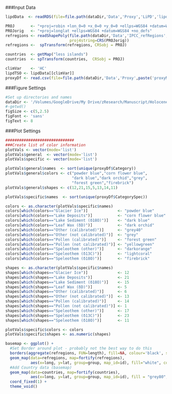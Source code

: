 
###Input Data
```r
lipdData  <- readRDS(file=file.path(dataDir,'Data','Proxy','LiPD','lipdData.rds'))

PROJ       <- "+proj=robin +lon_0=0 +x_0=0 +y_0=0 +ellps=WGS84 +datum=WGS84 +units=m +no_defs"
PROJorig   <- "+proj=longlat +ellps=WGS84 +datum=WGS84 +no_defs"
refregions <- readShapePoly(file.path(dataDir,'Data','IPCC_refRegions','IPCC-WGI-reference-regions-v4.shp'),
                            proj4string=CRS(PROJorig))
refregions <-  spTransform(refregions, CRSobj = PROJ)

countries  <- getMap("less islands")
countries  <- spTransform(countries,  CRSobj = PROJ)

climVar    <- 'HC'
lipdTSO <- lipdData[[climVar]]
proxyDf <- read.csv(file=file.path(dataDir,'Data','Proxy',paste('proxyMetaData_',climVar,'.csv',sep='')))
```

###Figure Settings
```r
#Set up directories and names
dataDir <- '/Volumes/GoogleDrive/My Drive/zResearch/Manuscript/HoloceneHydroclimate/HoloceneHydroclimate/' #
#-getwd()
figSize <- c(5,2.5)
figFont <- 'sans'
figText <- 8
```

###Plot Settings
```r
##############################
###Create list of color information
plotVals <- vector(mode='list')
plotVals$general  <- vector(mode='list')
plotVals$specific <- vector(mode='list')

plotVals$general$names  <- sort(unique(proxyDf$Category))
plotVals$general$colors <- c("powder blue","corn flower blue",
                             "dark blue","dark orchid","grey",
                             "forest green","firebrick")
plotVals$general$shapes <- c(12,21,15,5,13,14,11)

plotVals$specific$names  <- sort(unique(proxyDf$CategorySpec))

colors <- as.character(plotVals$specific$names)
colors[which(colors=="Glacier Ice")]             <- "powder blue"
colors[which(colors=="Lake Deposits")]           <- "corn flower blue"
colors[which(colors=="Lake Sediment (δ18O)")]    <- "dark blue"
colors[which(colors=="Leaf Wax (δD)")]           <- "dark orchid"
colors[which(colors=="Other (calibrated)")]      <- "grey40"
colors[which(colors=="Other (not calibrated)")]  <- "grey"
colors[which(colors=="Pollen (calibrated)")]     <- "forest green"
colors[which(colors=="Pollen (not calibrated)")] <- "yellowgreen"
colors[which(colors=="Speleothem (other)")]      <- "darkorange"
colors[which(colors=="Speleothem (δ13C)")]       <- "lightcoral"
colors[which(colors=="Speleothem (δ18O)")]       <- "firebrick"

shapes <- as.character(plotVals$specific$names) 
shapes[which(shapes=="Glacier Ice")]             <- 12
shapes[which(shapes=="Lake Deposits")]           <- 21
shapes[which(shapes=="Lake Sediment (δ18O)")]    <- 15
shapes[which(shapes=="Leaf Wax (δD)")]           <- 5
shapes[which(shapes=="Other (calibrated)")]      <- 6
shapes[which(shapes=="Other (not calibrated)")]  <- 13
shapes[which(shapes=="Pollen (calibrated)")]     <- 14
shapes[which(shapes=="Pollen (not calibrated)")] <- 1
shapes[which(shapes=="Speleothem (other)")]      <- 17
shapes[which(shapes=="Speleothem (δ13C)")]       <- 23
shapes[which(shapes=="Speleothem (δ18O)")]       <- 11

plotVals$specific$colors <- colors
plotVals$specific$shapes <- as.numeric(shapes)
```

```r
basemap <- ggplot() +
  #Set Border around plot - probably not the best way to do this
  borders(aggregate(refregions, FUN=length), fill=NA, colour='black', size=2) +
  geom_map(data=refregions, map=fortify(refregions),
           aes(x=long, y=lat, group=group, map_id=id), fill="white", colour="white", size=1)+
  #Add Country data (basemap)
  geom_map(data=countries, map=fortify(countries),
           aes(x=long, y=lat, group=group, map_id=id), fill = "grey80",color="grey90",size=0.2) +
  coord_fixed(1) + 
  theme_void() 
```








